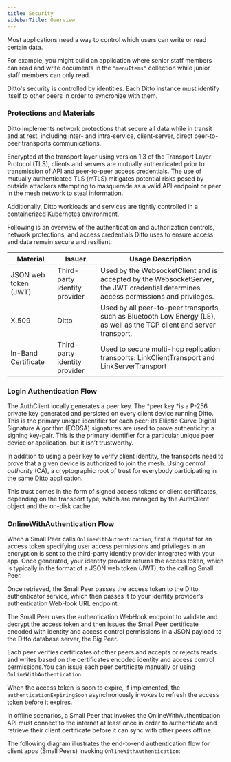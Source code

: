 ```yaml
---
title: Security
sidebarTitle: Overview
---
```

Most applications need a way to control which users can write or read certain data.&#x20;

For example, you might build an application where senior staff members can read and write documents in the `"menuItems"` collection while junior staff members can only read.

Ditto's security is controlled by identities. Each Ditto instance must identify itself to other peers in order to syncronize with them.

### Protections and Materials

Ditto implements network protections that secure all data while in transit and at rest, including inter- and intra-service, client-server, direct peer-to-peer transports communications. 

Encrypted at the transport layer using version 1.3 of the Transport Layer Protocol (TLS), clients and servers are mutually authenticated prior to transmission of API and peer-to-peer access credentials. The use of mutually authenticated TLS (mTLS) mitigates potential risks posed by outside attackers attempting to masquerade as a valid API endpoint or peer in the mesh network to steal information.

Additionally, Ditto workloads and services are tightly controlled in a containerized Kubernetes environment. 

Following is an overview of the authentication and authorization controls, network protections, and access credentials Ditto uses to ensure access and data remain secure and resilient:

| **Material**         | **Issuer**                    | **Usage Description**                                                                                                                |
| -------------------- | ----------------------------- | ------------------------------------------------------------------------------------------------------------------------------------ |
| JSON web token (JWT) | Third-party identity provider | Used by the WebsocketClient and is accepted by the WebsocketServer, the JWT credential determines access permissions and privileges. |
| X.509                | Ditto                         | Used by all peer-to-peer transports, such as Bluetooth Low Energy (LE), as well as the TCP client and server transport.              |
| In-Band Certificate  | Third-party identity provider | Used to secure multi-hop replication transports: LinkClientTransport and LinkServerTransport                                         |

### Login Authentication Flow

The AuthClient locally generates a peer key. The *peer key *is a P-256 private key generated and persisted on every client device running Ditto. This is the primary unique identifier for each peer; its Elliptic Curve Digital Signature Algorithm (ECDSA) signatures are used to prove authenticity: a signing key-pair. This is the primary identifier for a particular unique peer device or application, but it isn’t trustworthy.

In addition to using a peer key to verify client identity, the transports need to prove that a given device is authorized to join the mesh. Using *central authority* (CA), a cryptographic root of trust for everybody participating in the same Ditto application.

This trust comes in the form of signed access tokens or client certificates, depending on the transport type, which are managed by the AuthClient object and the on-disk cache.

### OnlineWithAuthentication Flow

When a Small Peer calls `OnlineWithAuthentication`, first a request for an access token specifying user access permissions and privileges in an encryption is sent to the third-party identity provider integrated with your app. Once generated, your identity provider returns the access token, which is typically in the format of a JSON web token (JWT), to the calling Small Peer.

Once retrieved, the Small Peer passes the access token to the Ditto authenticator service, which then passes it to your identity provider’s authentication WebHook URL endpoint.

The Small Peer uses the authentication WebHook endpoint to validate and decrypt the access token and then issues the Small Peer certificate encoded with identity and access control permissions in a JSON payload to the Ditto database server, the Big Peer. 

Each peer verifies certificates of other peers and accepts or rejects reads and writes based on the certificates encoded identity and access control permissions.You can issue each peer certificate manually or using `OnlineWithAuthentication`. 

When the access token is soon to expire, if implemented, the `authenticationExpiringSoon` asynchronously invokes to refresh the access token before it expires.


<Info>
In offline scenarios, a Small Peer that invokes the OnlineWithAuthentication API must connect to the internet at least once in order to authenticate and retrieve their client certificate before it can sync with other peers offline.
</Info>

The following diagram illustrates the end-to-end authentication flow for client apps (Small Peers) invoking `OnlineWithAuthentication`:

<Frame>
  <img src="/v4-5/images/image-9.webp" alt=""/>
</Frame>

